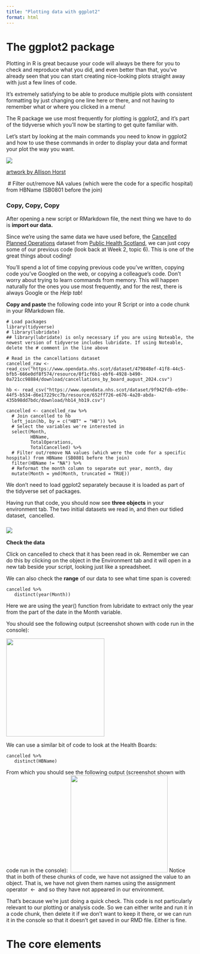 ```yaml
---
title: "Plotting data with ggplot2"
format: html
---
```


# The ggplot2 package

Plotting in R is great because your code will always be there for you to check and reproduce what you did, and even better than that, you've already seen that you can start creating nice-looking plots straight away with just a few lines of code.

It's extremely satisfying to be able to produce multiple plots with consistent formatting by just changing one line here or there, and not having to remember what or where you clicked in a menu!

The R package we use most frequently for plotting is ggplot2, and it's part of the tidyverse which you'll now be starting to get quite familiar with.

Let's start by looking at the main commands you need to know in ggplot2 and how to use these commands in order to display your data and format your plot the way you want.

![](images/ggplot1.png){fig-align="center"}

[artwork by Allison Horst](https://twitter.com/allison_horst?lang=en)

 # Filter out/remove NA values (which were the code for a specific hospital) from HBName (SB0801 before the join) 

### **Copy, Copy, Copy**

After opening a new script or RMarkdown file, the next thing we have to do is **import our data.**

Since we're using the same data we have used before, the [Cancelled Planned Operations](https://www.opendata.nhs.scot/dataset/cancelled-planned-operations/resource/0f1cf6b1-ebf6-4928-b490-0a721cc98884) dataset from [Public Health Scotland](https://www.opendata.nhs.scot/), we can just copy some of our previous code (look back at Week 2, topic 6). This is one of the great things about coding!

You'll spend a lot of time copying previous code you've written, copying code you've Googled on the web, or copying a colleague's code. Don't worry about trying to learn commands from memory. This will happen naturally for the ones you use most frequently, and for the rest, there is always Google or the *Help tab*!

**Copy and paste** the following code into your R Script or into a code chunk in your RMarkdown file.

    # Load packages 
    library(tidyverse)
    # library(lubridate)
    ## library(lubridate) is only necessary if you are using Noteable, the newest version of tidyverse includes lubridate. If using Noteable, delete the # comment in the line above  
     
    # Read in the cancellations dataset 
    cancelled_raw <- read_csv("https://www.opendata.nhs.scot/dataset/479848ef-41f8-44c5-bfb5-666e0df8f574/resource/0f1cf6b1-ebf6-4928-b490-0a721cc98884/download/cancellations_by_board_august_2024.csv")
     
    hb <- read_csv("https://www.opendata.nhs.scot/dataset/9f942fdb-e59e-44f5-b534-d6e17229cc7b/resource/652ff726-e676-4a20-abda-435b98dd7bdc/download/hb14_hb19.csv")
     
    cancelled <- cancelled_raw %>%
      # Join cancelled to hb
      left_join(hb, by = c("HBT" = "HB")) %>%
      # Select the variables we're interested in
      select(Month,
             HBName,
             TotalOperations,
             TotalCancelled) %>%
      # Filter out/remove NA values (which were the code for a specific hospital) from HBName (SB0801 before the join) 
      filter(HBName != "NA") %>%
      # Reformat the month column to separate out year, month, day 
      mutate(Month = ymd(Month, truncated = TRUE))

We don't need to load ggplot2 separately because it is loaded as part of the tidyverse set of packages.

Having run that code, you should now see **three objects** in your environment tab. The two initial datasets we read in, and then our tidied dataset,  cancelled.

### ![](images/ggplot2.png)

**Check the data**

Click on cancelled to check that it has been read in ok. Remember we can do this by clicking on the object in the Environment tab and it will open in a new tab beside your script, looking just like a spreadsheet.

We can also check the **range** of our data to see what time span is covered: 

    cancelled %>%
       distinct(year(Month))

Here we are using the year() function from lubridate to extract only the year from the part of the date in the Month variable. 

You should see the following output (screenshot shown with code run in the console): 

![](images/ggplot3.png){width="262"}\

We can use a similar bit of code to look at the Health Boards:

    cancelled %>%
       distinct(HBName)

From which you should see the following output (screenshot shown with code run in the console): 
![](images/ggplot4.png){width="259"}
Notice that in both of these chunks of code, we have not assigned the value to an object. That is, we have not given them names using the assignment operator  \<-  and so they have not appeared in our environment.

That's because we're just doing a quick check. This code is not particularly relevant to our plotting or analysis code. So we can either write and run it in a code chunk, then delete it if we don't want to keep it there, or we can run it in the console so that it doesn't get saved in our RMD file. Either is fine.

# The core elements 













